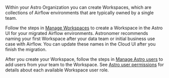 
Within your Astro Organization you can create Workspaces, which are collections of Airflow environments that are typically owned by a single team. 

Follow the steps in [Manage Workspaces](manage-workspaces.md) to create a Workspace in the Astro UI for your migrated Airflow environments. Astronomer recommends naming your first Workspace after your data team or initial business use case with Airflow. You can update these names in the Cloud UI after you finish the migration.

After you create your Workspace, follow the steps in [Manage Astro users](add-user.md#add-a-user-to-a-workspace) to add users from your team to the Workspace. See [Astro user permissions](user-permissions.md#workspace-roles) for details about each available Workspace user role.